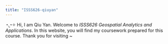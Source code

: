 ```yaml
---
title: "ISSS626-qiuyan"
---
```


◔.̮◔✧ Hi, I am Qiu Yan. Welcome to *ISSS626 Geospatial Analytics and Applications*. In this website, you will find my coursework prepared for this course. Thank you for visiting \~
